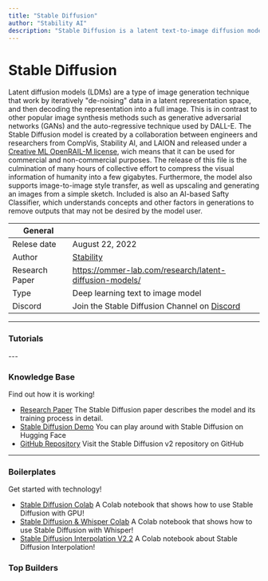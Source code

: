 ```yaml
---
title: "Stable Diffusion"
author: "Stability AI"
description: "Stable Diffusion is a latent text-to-image diffusion model capable of generating stylized and photo-realistic images. It is pre-trained on a subset of of the LAION-5B dataset and the model can be run at home on a consumer grade graphics card so everyone can create stunning art within seconds."
---
```


# Stable Diffusion
Latent diffusion models (LDMs) are a type of image generation technique that work by iteratively "de-noising" 
data in a latent representation space, and then decoding the representation into a full image. This is in contrast 
to other popular image synthesis methods such as generative adversarial networks (GANs) and the auto-regressive technique 
used by DALL-E. The Stable Diffusion model is created by a collaboration between engineers and researchers from  CompVis, 
Stability AI, and LAION and released under 
a [Creative ML OpenRAIL-M license](https://huggingface.co/spaces/CompVis/stable-diffusion-license), wich means that 
it can be used for commercial and non-commercial purposes. The release of this file is the culmination of many hours 
of collective effort to compress the visual information of humanity into a few gigabytes. Furthermore, the model 
also supports image-to-image style transfer, as well as upscaling and generating an images from a simple sketch. 
Included is also an AI-based Safty Classifier, which understands concepts and other factors in generations to 
remove outputs that may not be desired by the model user.

| General  |  |
| --- | --- |
| Relese date |  August 22, 2022 |
| Author | [Stability](https://stability.ai/)  |
| Research Paper | https://ommer-lab.com/research/latent-diffusion-models/ |
| Type | Deep learning text to image model |
| Discord | Join the Stable Diffusion Channel on [Discord](https://discord.com/invite/stablediffusion) |

---

### Tutorials
<TechTutorials/>
---

### Knowledge Base
Find out how it is working!

* [Research Paper](https://ommer-lab.com/research/latent-diffusion-models/) The Stable Diffusion paper describes the model and its training process in detail.
* [Stable Diffusion Demo](https://huggingface.co/spaces/stabilityai/stable-diffusion) You can play around with Stable Diffusion on Hugging Face
* [GitHub Repository](https://github.com/Stability-AI/stablediffusion) Visit the Stable Diffusion v2 repository on GitHub

---

### Boilerplates
Get started with technology!

* [Stable Diffusion Colab](https://colab.research.google.com/github/huggingface/notebooks/blob/main/diffusers/stable_diffusion.ipynb) A Colab notebook that shows how to use Stable Diffusion with GPU!
* [Stable Diffusion & Whisper Colab](https://colab.research.google.com/drive/1Qy_Ihe_XFUW5bYfSqY-scHZ6-o7t7O5Z?usp=sharing) A Colab notebook that shows how to use Stable Diffusion with Whisper!
* [Stable Diffusion Interpolation V2.2](https://colab.research.google.com/drive/1EHZtFjQoRr-bns1It5mTcOVyZzZD9bBc?usp=sharing) A Colab notebook about Stable Diffusion Interpolation!

### Top Builders
<TopBuildersComponent/>